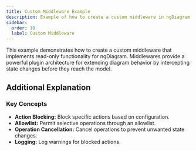```yaml
---
title: Custom Middleware Example
description: Example of how to create a custom middleware in ngDiagram
sidebar:
  order: 10
  label: Custom Middleware
---
```



This example demonstrates how to create a custom middleware that implements read-only functionality for ngDiagram.
Middlewares provide a powerful plugin architecture for extending diagram behavior by intercepting state changes before they reach the model.

<ReadonlyMiddleware />
<CodeViewer dirName="examples/readonly-middleware" />

## Additional Explanation

### Key Concepts

- **Action Blocking:** Block specific actions based on configuration.
- **Allowlist:** Permit selective operations through an allowlist.
- **Operation Cancellation:** Cancel operations to prevent unwanted state changes.
- **Logging:** Log warnings for blocked actions.

